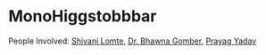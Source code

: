 # MonoHiggstobbbar

People Involved: [Shivani Lomte](https://www.physics.wisc.edu/directory/lomte-shivani-s/), [Dr. Bhawna Gomber](/people/bhawna.mdx), [Prayag Yadav](https://prayagyadav.me)


